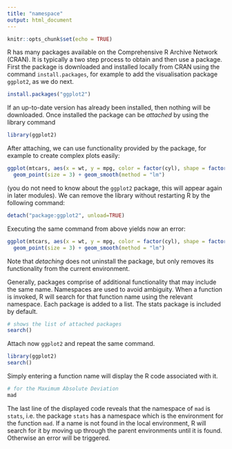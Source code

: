 ```yaml
---
title: "namespace"
output: html_document
---
```


```r
knitr::opts_chunk$set(echo = TRUE)
```

R has many packages available on the Comprehensive R Archive Network (CRAN). It is typically a two step process to obtain and then use a package. First the package is downloaded and installed locally from CRAN using the command `install.packages`, for example to add the visualisation package `ggplot2`, as we do next.

```r
install.packages("ggplot2") 
```

If an up-to-date version has already been installed, then nothing will be downloaded. Once installed the package can be *attached* by using the library command

```r
library(ggplot2)
```

After attaching, we can use functionality provided by the package, for example to create complex plots easily:

```r
ggplot(mtcars, aes(x = wt, y = mpg, color = factor(cyl), shape = factor(gear))) +
  geom_point(size = 3) + geom_smooth(method = "lm") 
```

(you do not need to know about the `ggplot2` package, this will appear again in later modules). We can remove the library without restarting R by the following command:

```r
detach("package:ggplot2", unload=TRUE)
```

Executing the same command from above yields now an error:

```r
ggplot(mtcars, aes(x = wt, y = mpg, color = factor(cyl), shape = factor(gear))) + 
  geom_point(size = 3) + geom_smooth(method = "lm")
```

Note that *detaching* does not uninstall the package, but only removes its functionality from the current environment.

Generally, packages comprise of additional functionality that may include the same name. Namespaces are used to avoid ambiguity. When a function is invoked, R will search for that function name using the relevant namespace. Each package is added to a list. The stats package is included by default.

```r
# shows the list of attached packages
search()
```

Attach now `ggplot2` and repeat the same command.

```r
library(ggplot2)
search()
```

Simply entering a function name will display the R code associated with it.

```r
# for the Maximum Absolute Deviation
mad
```

The last line of the displayed code reveals that the namespace of `mad` is `stats`, i.e. the package `stats` has a namespace which is the environment for the function `mad`. If a name is not found in the local environment, R will search for it by moving up through the parent environments until it is found. Otherwise an error will be triggered.
